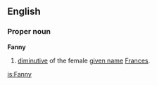 {{see|fanny}}

==English==

===Proper noun===
'''Fanny'''

# [[diminutive]] of the female [[given name]] [[Frances]].

[[is:Fanny]]